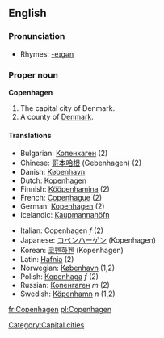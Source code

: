 {{wikipedia}}
==English==

===Pronunciation===
*Rhymes: [[Rhymes:English:-eɪɡən|-eɪɡən]]

===Proper noun===
'''Copenhagen'''
#The capital city of Denmark.
#A county of [[Denmark]].

====Translations====
{{top}}
*Bulgarian: [[Копенхаген]] (2)
*Chinese: [[哥本哈根]] (Gebenhagen) (2)
*Danish: [[København]]
*Dutch: [[Kopenhagen]]
*Finnish: [[Kööpenhamina]] (2)
*French: [[Copenhague]] (2)
*German: [[Kopenhagen]] (2)
*Icelandic: [[Kaupmannahöfn]] {{f}}
{{mid}}
*Italian: Copenhagen ''f'' (2)
*Japanese: [[コペンハーゲン]] (Kopenhagen)
*Korean: [[코펜하겐]] (Kopenhagen)
*Latin: [[Hafnia]] (2)
*Norwegian: [[København]] (1,2)
*Polish: [[Kopenhaga]] ''f'' (2)
*Russian: [[Копенгаген]] ''m'' (2)
*Swedish: [[Köpenhamn]] ''n'' (1,2)
{{bottom}}

[[Category:Capital cities]]

[[fr:Copenhagen]]
[[pl:Copenhagen]]